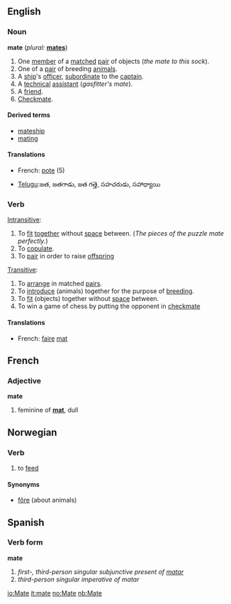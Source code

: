 ==English==

===Noun===
'''mate'''  (''plural:'' '''[[mates]]''')
# One [[member]] of a [[match]]ed [[pair]] of objects (''the mate to this sock'').
# One of a [[pair]] of breeding [[animal]]s.
# A [[ship]]'s [[officer]], [[subordinate]] to the [[captain]].
# A [[technical]] [[assistant]] (''gasfitter's mate'').
# A [[friend]].
# [[Checkmate]].

====Derived terms====
*[[mateship]]
*[[mating]]

====Translations====
{{top}}
*French: [[pote]] (5)
{{mid}}
*[[w:Telugu language|Telugu]]:జత, జతగాడు, జత గత్తె, సహచరుడు, సహాధ్యాయి 
{{bottom}}

===Verb===
{{en-infl-reg-other-e|mat|e}}

[[Intransitive]]:
# To [[fit]] [[together]] without [[space]] between.  (''The pieces of the puzzle mate perfectly.'')
# To [[copulate]].
# To [[pair]] in order to raise [[offspring]]

[[Transitive]]:
# To [[arrange]] in matched [[pair]]s.
# To [[introduce]] (animals) together for the purpose of [[breeding]].
# To [[fit]] (objects) together without [[space]] between.
# To win a game of chess by putting the opponent in [[checkmate]]

====Translations====
*French: [[faire]] [[mat]]

==French==
===Adjective===
'''mate'''
# feminine of '''[[mat]]''', dull

==Norwegian==
===Verb===
{{no-verb-1|mat}}
#to [[feed]]
====Synonyms====
*[[fôre]] (about animals)

==Spanish==
===Verb form===
'''mate'''
# ''first-, third-person singular subjunctive present of [[matar]]''
# ''third-person singular imperative of matar''

[[io:Mate]]
[[it:mate]]
[[no:Mate]]
[[nb:Mate]]